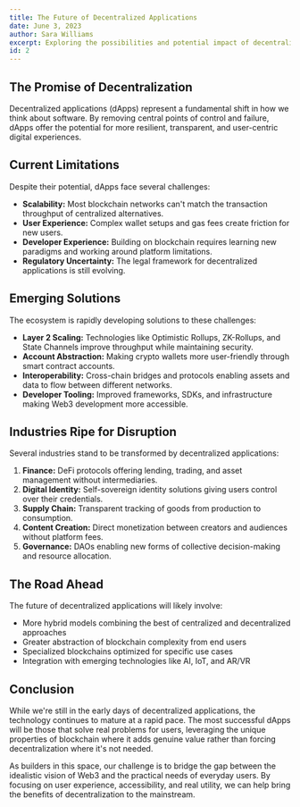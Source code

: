 ```yaml
---
title: The Future of Decentralized Applications
date: June 3, 2023
author: Sara Williams
excerpt: Exploring the possibilities and potential impact of decentralized applications.
id: 2
---
```


## The Promise of Decentralization

Decentralized applications (dApps) represent a fundamental shift in how we think about software. By removing central points of control and failure, dApps offer the potential for more resilient, transparent, and user-centric digital experiences.

## Current Limitations

Despite their potential, dApps face several challenges:

- **Scalability:** Most blockchain networks can't match the transaction throughput of centralized alternatives.
- **User Experience:** Complex wallet setups and gas fees create friction for new users.
- **Developer Experience:** Building on blockchain requires learning new paradigms and working around platform limitations.
- **Regulatory Uncertainty:** The legal framework for decentralized applications is still evolving.

## Emerging Solutions

The ecosystem is rapidly developing solutions to these challenges:

- **Layer 2 Scaling:** Technologies like Optimistic Rollups, ZK-Rollups, and State Channels improve throughput while maintaining security.
- **Account Abstraction:** Making crypto wallets more user-friendly through smart contract accounts.
- **Interoperability:** Cross-chain bridges and protocols enabling assets and data to flow between different networks.
- **Developer Tooling:** Improved frameworks, SDKs, and infrastructure making Web3 development more accessible.

## Industries Ripe for Disruption

Several industries stand to be transformed by decentralized applications:

1. **Finance:** DeFi protocols offering lending, trading, and asset management without intermediaries.
2. **Digital Identity:** Self-sovereign identity solutions giving users control over their credentials.
3. **Supply Chain:** Transparent tracking of goods from production to consumption.
4. **Content Creation:** Direct monetization between creators and audiences without platform fees.
5. **Governance:** DAOs enabling new forms of collective decision-making and resource allocation.

## The Road Ahead

The future of decentralized applications will likely involve:

- More hybrid models combining the best of centralized and decentralized approaches
- Greater abstraction of blockchain complexity from end users
- Specialized blockchains optimized for specific use cases
- Integration with emerging technologies like AI, IoT, and AR/VR

## Conclusion

While we're still in the early days of decentralized applications, the technology continues to mature at a rapid pace. The most successful dApps will be those that solve real problems for users, leveraging the unique properties of blockchain where it adds genuine value rather than forcing decentralization where it's not needed.

As builders in this space, our challenge is to bridge the gap between the idealistic vision of Web3 and the practical needs of everyday users. By focusing on user experience, accessibility, and real utility, we can help bring the benefits of decentralization to the mainstream.
